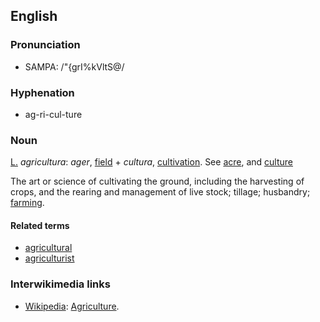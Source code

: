 ==English==
=== Pronunciation ===
*SAMPA: /"{grI%kVltS@/
===Hyphenation===
*ag-ri-cul-ture

===Noun===
[[L.]] ''agricultura'': ''ager'', [[field]] + ''cultura'', [[cultivation]]. See [[acre]], and [[culture]]

The art or science of cultivating the ground, including the harvesting of crops, and the rearing and management of live stock; tillage; husbandry; [[farming]].

====Related terms====
*[[agricultural]]
*[[agriculturist]]

===Interwikimedia links===
*[[Wikipedia]]: [[W:Agriculture|Agriculture]].